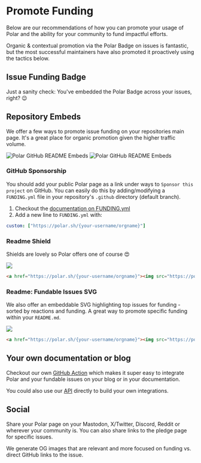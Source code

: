 # Promote Funding

Below are our recommendations of how you can promote your usage of Polar and the
ability for your community to fund impactful efforts.

Organic & contextual promotion via the Polar Badge on issues is fantastic, but
the most successful maintainers have also promoted it proactively using the
tactics below.

## Issue Funding Badge

Just a sanity check: You've embedded the Polar Badge across your issues, right? 😉

## Repository Embeds

We offer a few ways to promote issue funding on your repositories main page.
It's a great place for organic promotion given the higher traffic volume.

![Polar GitHub README Embeds](/assets/docs/maintainers/issue-funding/polar-embeds-light.jpg#only-light)
![Polar GitHub README Embeds](/assets/docs/maintainers/issue-funding/polar-embeds-dark.jpg#only-dark)

### GitHub Sponsorship

You should add your public Polar page as a link under ways to `Sponsor this
project` on GitHub. You can easily do this by adding/modifying a `FUNDING.yml`
file in your repository's `.github` directory (default branch).

1. Checkout the [documentation on FUNDING.yml](https://docs.github.com/en/repositories/managing-your-repositorys-settings-and-features/customizing-your-repository/displaying-a-sponsor-button-in-your-repository)
2. Add a new line to `FUNDING.yml` with:

```yml
custom: ["https://polar.sh/{your-username/orgname}"]
```

### Readme Shield

Shields are lovely so Polar offers one of course 😍

<a href="https://polar.sh/polarsource"><img src="https://polar.sh/embed/seeks-funding-shield.svg?org=polarsource" /></a>

```md
<a href="https://polar.sh/{your-username/orgname}"><img src="https://polar.sh/embed/seeks-funding-shield.svg?org={your-username/orgname}" /></a>
```


### Readme: Fundable Issues SVG

We also offer an embeddable SVG highlighting top issues for funding - sorted by
reactions and funding. A great way to promote specific funding within your
`README.md`.

<a href="https://polar.sh/polarsource"><img src="https://polar.sh/embed/fund-our-backlog.svg?org=polarsource" /></a>

```md
<a href="https://polar.sh/{your-username/orgname}"><img src="https://polar.sh/embed/fund-our-backlog.svg?org={your-username/orgname}" /></a>
```


## Your own documentation or blog

Checkout our own [GitHub Action](/api/github-action) which makes it super
easy to integrate Polar and your fundable issues on your blog or in your
documentation.

You could also use our [API](/api) directly to build your own integrations.

## Social

Share your Polar page on your Mastodon, X/Twitter, Discord, Reddit or wherever
your community is. You can also share links to the pledge page for specific
issues.

We generate OG images that are relevant and more focused on funding vs. direct
GitHub links to the issue.
